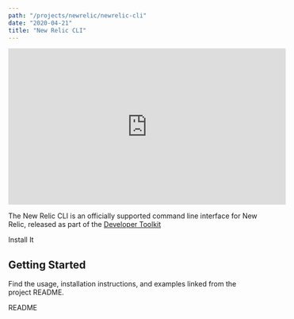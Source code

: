 ```yaml
---
path: "/projects/newrelic/newrelic-cli"
date: "2020-04-21"
title: "New Relic CLI"
---
```


<!-- Imports must occur at the top of the file -->

<iframe width="560" height="315" src="https://www.youtube.com/embed/g00AeKlECZA" frameborder="0" allow="accelerometer; autoplay; encrypted-media; gyroscope; picture-in-picture" allowfullscreen></iframe>

The New Relic CLI is an officially supported command line interface for New Relic, released as part of the [Developer Toolkit](https://newrelic.github.io/developer-toolkit/)

<Link to="https://github.com/newrelic/newrelic-cli#installation">Install It</Link>

## Getting Started

Find the usage, installation instructions, and examples linked from the project README.

<Link to="https://github.com/newrelic/newrelic-cli">README</Link>